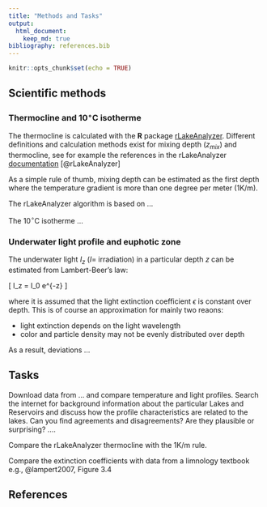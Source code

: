 ```yaml
---
title: "Methods and Tasks"
output: 
  html_document:
    keep_md: true
bibliography: references.bib    
---
```


```r
knitr::opts_chunk$set(echo = TRUE)
```

## Scientific methods

### Thermocline and 10$^\circ$C isotherme

The thermocline is calculated with the **R** package [rLakeAnalyzer](https://cran.r-project.org/web/packages/rLakeAnalyzer/). Different definitions and calculation methods exist for mixing depth ($z_{mix}$) and thermocline, see for example the references in the rLakeAnalyzer [documentation](https://cran.r-project.org/web/packages/rLakeAnalyzer/vignettes/sm_algorithm.html) [@rLakeAnalyzer]

As a simple rule of thumb, mixing depth can be estimated as the first depth where the temperature gradient is more than one degree per meter (1K/m).

The rLakeAnalyzer algorithm is based on ...

The 10$^\circ$C isotherme ...

### Underwater light profile and euphotic zone

The underwater light $I_z$ ($I=$ irradiation) in a particular depth $z$ can be 
estimated from Lambert-Beer's law:

\[
I_z = I_0 \cdot e^{-\epsilon \cdot z}
\]

where it is assumed that the light extinction coefficient $\epsilon$ is constant 
over depth. This is of course an approximation for mainly two reaons:

* light extinction depends on the light wavelength
* color and particle density may not be evenly distributed over depth

As a result, deviations ...


## Tasks

Download data from ... and compare temperature and light profiles. Search the internet for background information about the particular Lakes and Reservoirs and discuss how the profile characteristics are related to the lakes. Can you find agreements and disagreements? Are they plausible or surprising? ....

Compare the rLakeAnalyzer thermocline with the 1K/m rule.

Compare the extinction coefficients with data from a limnology textbook e.g., @lampert2007, Figure 3.4


## References

<!-- Lampert Sommer, Wikipedia, R packages /-->

